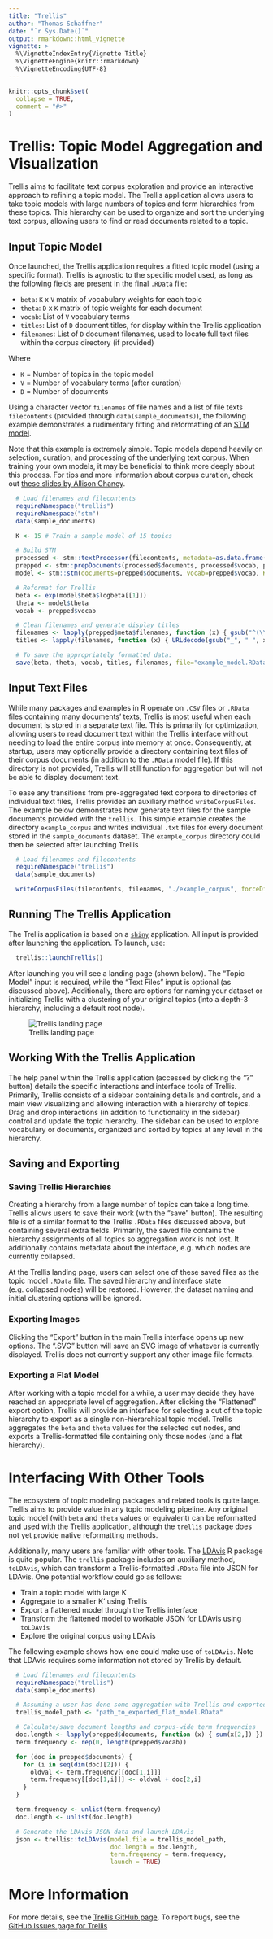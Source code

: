 ```yaml
---
title: "Trellis"
author: "Thomas Schaffner"
date: "`r Sys.Date()`"
output: rmarkdown::html_vignette
vignette: >
  %\VignetteIndexEntry{Vignette Title}
  %\VignetteEngine{knitr::rmarkdown}
  %\VignetteEncoding{UTF-8}
---
```


```r
knitr::opts_chunk$set(
  collapse = TRUE,
  comment = "#>"
)
```

# Trellis: Topic Model Aggregation and Visualization

Trellis aims to facilitate text corpus exploration and provide an interactive approach to refining a topic model.
The Trellis application allows users to take topic models with large numbers of topics and form hierarchies from these topics.
This hierarchy can be used to organize and sort the underlying text corpus, allowing users to find or read documents related to a topic.

## Input Topic Model

Once launched, the Trellis application requires a fitted topic model (using a specific format).
Trellis is agnostic to the specific model used, as long as the following fields are present in the final `.RData` file:

* `beta`: `K` x `V` matrix of vocabulary weights for each topic
* `theta`: `D` x `K` matrix of topic weights for each document
* `vocab`: List of `V` vocabulary terms
* `titles`: List of `D` document titles, for display within the Trellis application
* `filenames`: List of `D` document filenames, used to locate full text files within the corpus directory (if provided)

Where

* `K` = Number of topics in the topic model
* `V` = Number of vocabulary terms (after curation)
* `D` = Number of documents

Using a character vector `filenames` of file names and a list of file texts `filecontents` (provided through `data(sample_documents)`), the following example demonstrates a rudimentary fitting and reformatting of an [STM model](https://cran.r-project.org/package=stm "STM package for R").

Note that this example is extremely simple. Topic models depend heavily on selection, curation, and processing of the underlying text corpus.
When training your own models, it may be beneficial to think more deeply about this process.
For tips and more information about corpus curation, check out [these slides by Allison Chaney](http://ajbc.io/resources/data_preprocesing.pdf "Introduction to text processing").

```r
  # Load filenames and filecontents
  requireNamespace("trellis")
  requireNamespace("stm")
  data(sample_documents)

  K <- 15 # Train a sample model of 15 topics

  # Build STM
  processed <- stm::textProcessor(filecontents, metadata=as.data.frame(filenames))
  prepped <- stm::prepDocuments(processed$documents, processed$vocab, processed$meta)
  model <- stm::stm(documents=prepped$documents, vocab=prepped$vocab, K=K, init.type="Spectral", verbose=FALSE)

  # Reformat for Trellis
  beta <- exp(model$beta$logbeta[[1]])
  theta <- model$theta
  vocab <- prepped$vocab

  # Clean filenames and generate display titles
  filenames <- lapply(prepped$meta$filenames, function (x) { gsub("^(\\s|\\r|\\n|\\t)+|(\\s|\\n|\\r|\\t)+$", "", x) })
  titles <- lapply(filenames, function (x) { URLdecode(gsub("_", " ", x)) })

  # To save the appropriately formatted data:
  save(beta, theta, vocab, titles, filenames, file="example_model.RData")
```

## Input Text Files

While many packages and examples in R operate on `.CSV` files or `.RData` files containing many documents' texts, Trellis is most useful when each document is stored in a separate text file.
This is primarily for optimization, allowing users to read document text within the Trellis interface without needing to load the entire corpus into memory at once.
Consequently, at startup, users may optionally provide a directory containing text files of their corpus documents (in addition to the `.RData` model file).
If this directory is not provided, Trellis will still function for aggregation but will not be able to display document text.

To ease any transitions from pre-aggregated text corpora to directories of individual text files, Trellis provides an auxiliary method `writeCorpusFiles`.
The example below demonstrates how generate text files for the sample documents provided with the `trellis`.
This simple example creates the directory `example_corpus` and writes individual `.txt` files for every document stored in the `sample_documents` dataset.
The `example_corpus` directory could then be selected after launching Trellis

```r
  # Load filenames and filecontents
  requireNamespace("trellis")
  data(sample_documents)

  writeCorpusFiles(filecontents, filenames, "./example_corpus", forceDirectory = TRUE)
```

## Running The Trellis Application

The Trellis application is based on a [`shiny`](https://shiny.rstudio.com/ "R Shiny") application.
All input is provided after launching the application.
To launch, use:

```r
  trellis::launchTrellis()
```

After launching you will see a landing page (shown below).
The "Topic Model" input is required, while the "Text Files" input is optional (as discussed above).
Additionally, there are options for naming your dataset or initializing Trellis with a clustering of your original topics (into a depth-3 hierarchy, including a default root node).

![Trellis landing page](trellis_landing_pane.png)


## Working With the Trellis Application

The help panel within the Trellis application (accessed by clicking the "?" button) details the specific interactions and interface tools of Trellis.
Primarily, Trellis consists of a sidebar containing details and controls, and a main view visualizing and allowing interaction with a hierarchy of topics.
Drag and drop interactions (in addition to functionality in the sidebar) control and update the topic hierarchy.
The sidebar can be used to explore vocabulary or documents, organized and sorted by topics at any level in the hierarchy.


## Saving and Exporting

### Saving Trellis Hierarchies

Creating a hierarchy from a large number of topics can take a long time.
Trellis allows users to save their work (with the "save" button).
The resulting file is of a similar format to the Trellis `.RData` files discussed above, but containing several extra fields.
Primarily, the saved file contains the hierarchy assignments of all topics so aggregation work is not lost.
It additionally contains metadata about the interface, e.g. which nodes are currently collapsed.

At the Trellis landing page, users can select one of these saved files as the topic model `.RData` file.
The saved hierarchy and interface state (e.g. collapsed nodes) will be restored.
However, the dataset naming and initial clustering options will be ignored.

### Exporting Images

Clicking the "Export" button in the main Trellis interface opens up new options.
The ".SVG" button will save an SVG image of whatever is currently displayed.
Trellis does not currently support any other image file formats.

### Exporting a Flat Model

After working with a topic model for a while, a user may decide they have reached an appropriate level of aggregation.
After clicking the "Flattened" export option, Trellis will provide an interface for selecting a cut of the topic hierarchy to export as a single non-hierarchical topic model.
Trellis aggregates the `beta` and `theta` values for the selected cut nodes, and exports a Trellis-formatted file containing only those nodes (and a flat hierarchy).

# Interfacing With Other Tools

The ecosystem of topic modeling packages and related tools is quite large.
Trellis aims to provide value in any topic modeling pipeline.
Any original topic model (with `beta` and `theta` values or equivalent) can be reformatted and used with the Trellis application, although the `trellis` package does not yet provide native reformatting methods.

Additionally, many users are familiar with other tools.
The [LDAvis](https://cran.r-project.org/package=LDAvis "LDAvis R Package") R package is quite popular.
The `trellis` package includes an auxiliary method, `toLDAvis`, which can transform a Trellis-formatted `.RData` file into JSON for LDAvis.
One potential workflow could go as follows:

* Train a topic model with large K
* Aggregate to a smaller K' using Trellis
* Export a flattened model through the Trellis interface
* Transform the flattened model to workable JSON for LDAvis using `toLDAvis`
* Explore the original corpus using LDAvis

The following example shows how one could make use of `toLDAvis`.
Note that LDAvis requires some information not stored by Trellis by default.

```r
  # Load filenames and filecontents
  requireNamespace("trellis")
  data(sample_documents)

  # Assuming a user has done some aggregation with Trellis and exported a flattened model
  trellis_model_path <- "path_to_exported_flat_model.RData"

  # Calculate/save document lengths and corpus-wide term frequencies
  doc.length <- lapply(prepped$documents, function (x) { sum(x[2,]) })
  term.frequency <- rep(0, length(prepped$vocab))

  for (doc in prepped$documents) {
    for (i in seq(dim(doc)[2])) {
      oldval <- term.frequency[[doc[1,i]]]
      term.frequency[[doc[1,i]]] <- oldval + doc[2,i]
    }
  }

  term.frequency <- unlist(term.frequency)
  doc.length <- unlist(doc.length)

  # Generate the LDAvis JSON data and launch LDAvis
  json <- trellis::toLDAvis(model.file = trellis_model_path,
                            doc.length = doc.length,
                            term.frequency = term.frequency,
                            launch = TRUE)
```

# More Information

For more details, see the [Trellis GitHub page](https://github.com/ajbc/trellis).
To report bugs, see the [GitHub Issues page for Trellis](https://github.com/ajbc/trellis/issues)
